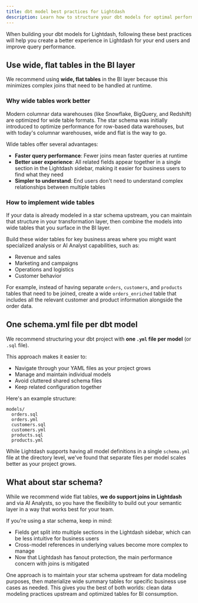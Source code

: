 ```yaml
---
title: dbt model best practices for Lightdash
description: Learn how to structure your dbt models for optimal performance and usability in Lightdash.
---
```


When building your dbt models for Lightdash, following these best practices will help you create a better experience in Lightdash for your end users and improve query performance.

## Use wide, flat tables in the BI layer

We recommend using **wide, flat tables** in the BI layer because this minimizes complex joins that need to be handled at runtime.

### Why wide tables work better

Modern columnar data warehouses (like Snowflake, BigQuery, and Redshift) are optimized for wide table formats. The star schema was initially introduced to optimize performance for row-based data warehouses, but with today's columnar warehouses, wide and flat is the way to go.

Wide tables offer several advantages:

- **Faster query performance**: Fewer joins mean faster queries at runtime
- **Better user experience**: All related fields appear together in a single section in the Lightdash sidebar, making it easier for business users to find what they need
- **Simpler to understand**: End users don't need to understand complex relationships between multiple tables

### How to implement wide tables

If your data is already modeled in a star schema upstream, you can maintain that structure in your transformation layer, then combine the models into wide tables that you surface in the BI layer.

Build these wider tables for key business areas where you might want specialized analysis or AI Analyst capabilities, such as:

- Revenue and sales
- Marketing and campaigns  
- Operations and logistics
- Customer behavior

For example, instead of having separate `orders`, `customers`, and `products` tables that need to be joined, create a wide `orders_enriched` table that includes all the relevant customer and product information alongside the order data.

## One schema.yml file per dbt model

We recommend structuring your dbt project with **one `.yml` file per model** (or `.sql` file).

This approach makes it easier to:

- Navigate through your YAML files as your project grows
- Manage and maintain individual models
- Avoid cluttered shared schema files
- Keep related configuration together

Here's an example structure:

```
models/
  orders.sql
  orders.yml
  customers.sql
  customers.yml
  products.sql
  products.yml
```

While Lightdash supports having all model definitions in a single `schema.yml` file at the directory level, we've found that separate files per model scales better as your project grows.

## What about star schema?

While we recommend wide flat tables, **we do support joins in Lightdash** and via AI Analysts, so you have the flexibility to build out your semantic layer in a way that works best for your team.

If you're using a star schema, keep in mind:

- Fields get split into multiple sections in the Lightdash sidebar, which can be less intuitive for business users
- Cross-model references in underlying values become more complex to manage
- Now that Lightdash has fanout protection, the main performance concern with joins is mitigated

One approach is to maintain your star schema upstream for data modeling purposes, then materialize wide summary tables for specific business use cases as needed. This gives you the best of both worlds: clean data modeling practices upstream and optimized tables for BI consumption.
